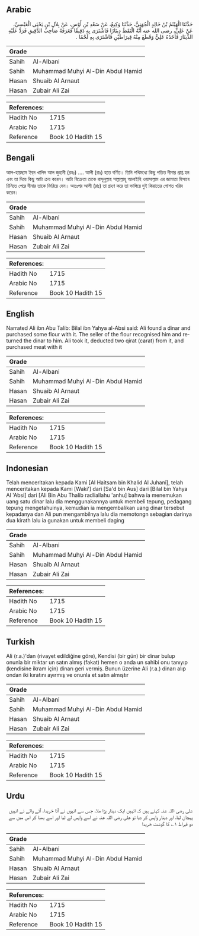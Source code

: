 ## Arabic


<div dir="rtl" lang="ar" style={{fontSize:'larger',backgroundColor:'#f8f9fa',padding:20}}>
حَدَّثَنَا الْهَيْثَمُ بْنُ خَالِدٍ الْجُهَنِيُّ، حَدَّثَنَا وَكِيعٌ، عَنْ سَعْدِ بْنِ أَوْسٍ، عَنْ بِلاَلِ بْنِ يَحْيَى الْعَبْسِيِّ، عَنْ عَلِيٍّ، رضى الله عنه أَنَّهُ الْتَقَطَ دِينَارًا فَاشْتَرَى بِهِ دَقِيقًا فَعَرَفَهُ صَاحِبُ الدَّقِيقِ فَرَدَّ عَلَيْهِ الدِّينَارَ فَأَخَذَهُ عَلِيٌّ وَقَطَعَ مِنْهُ قِيرَاطَيْنِ فَاشْتَرَى بِهِ لَحْمًا ‏.‏
</div>
<div style={{backgroundColor:'#f8f9fa',padding:20, marginBottom: 10}}><table> <thead> <tr> <th>Grade</th> <th></th> </tr> </thead> <tbody> <tr><td>Sahih</td><td>Al-Albani</td></tr><tr><td>Sahih</td><td>Muhammad Muhyi Al-Din Abdul Hamid</td></tr><tr><td>Hasan</td><td>Shuaib Al Arnaut</td></tr><tr><td>Hasan</td><td>Zubair Ali Zai</td></tr></tbody></table><table> <thead> <tr> <th>References:</th> <th></th> </tr> </thead> <tbody><tr><td>Hadith No</td><td>1715</td></tr><tr><td>Arabic No</td><td>1715</td></tr><tr><td>Reference</td><td>Book 10 Hadith 15</td></tr></tbody></table></div>

## Bengali


<div dir="ltr" lang="bn" style={{fontSize:'larger',backgroundColor:'#f8f9fa',padding:20}}>
আল-হায়ছাম ইব্‌ন খালিদ আল জুহানী (রহঃ) .... আলী (রাঃ) হতে বর্ণিত। তিনি পথিমধ্যে কিছু পতিত দীনার প্রাপ্ত হন এবং তা দিয়ে কিছু আটা ক্রয় করেন। আটা বিক্রেতা তাকে রাসূলুল্লাহ সাল্লাল্লাহু আলাইহি ওয়াসাল্লাম এর জামাতা হিসাবে চিনিতে পেরে দীনার তাকে ফিরিয়ে দেন। অতঃপর আলী (রাঃ) তা গ্রহণ করে তা ভাঙ্গিয়ে দুই কিরাতের গোশত খরিদ করেন।
</div>
<div style={{backgroundColor:'#f8f9fa',padding:20, marginBottom: 10}}><table> <thead> <tr> <th>Grade</th> <th></th> </tr> </thead> <tbody> <tr><td>Sahih</td><td>Al-Albani</td></tr><tr><td>Sahih</td><td>Muhammad Muhyi Al-Din Abdul Hamid</td></tr><tr><td>Hasan</td><td>Shuaib Al Arnaut</td></tr><tr><td>Hasan</td><td>Zubair Ali Zai</td></tr></tbody></table><table> <thead> <tr> <th>References:</th> <th></th> </tr> </thead> <tbody><tr><td>Hadith No</td><td>1715</td></tr><tr><td>Arabic No</td><td>1715</td></tr><tr><td>Reference</td><td>Book 10 Hadith 15</td></tr></tbody></table></div>

## English


<div dir="ltr" lang="en" style={{fontSize:'larger',backgroundColor:'#f8f9fa',padding:20}}>
Narrated Ali ibn Abu Talib: Bilal ibn Yahya al-Absi said: Ali found a dinar and purchased some flour with it. The seller of the flour recognised him and returned the dinar to him. Ali took it, deducted two qirat (carat) from it, and purchased meat with it
</div>
<div style={{backgroundColor:'#f8f9fa',padding:20, marginBottom: 10}}><table> <thead> <tr> <th>Grade</th> <th></th> </tr> </thead> <tbody> <tr><td>Sahih</td><td>Al-Albani</td></tr><tr><td>Sahih</td><td>Muhammad Muhyi Al-Din Abdul Hamid</td></tr><tr><td>Hasan</td><td>Shuaib Al Arnaut</td></tr><tr><td>Hasan</td><td>Zubair Ali Zai</td></tr></tbody></table><table> <thead> <tr> <th>References:</th> <th></th> </tr> </thead> <tbody><tr><td>Hadith No</td><td>1715</td></tr><tr><td>Arabic No</td><td>1715</td></tr><tr><td>Reference</td><td>Book 10 Hadith 15</td></tr></tbody></table></div>

## Indonesian


<div dir="ltr" lang="id" style={{fontSize:'larger',backgroundColor:'#f8f9fa',padding:20}}>
Telah menceritakan kepada Kami [Al Haitsam bin Khalid Al Juhani], telah menceritakan kepada Kami [Waki'] dari [Sa'd bin Aus] dari [Bilal bin Yahya Al 'Absi] dari [Ali Bin Abu Thalib radliallahu 'anhu] bahwa ia menemukan uang satu dinar lalu dia menggunakannya untuk membeli tepung, pedagang tepung mengetahuinya, kemudian ia mengembalikan uang dinar tersebut kepadanya dan Ali pun mengambilnya lalu dia memotongn sebagian darinya dua kirath lalu ia gunakan untuk membeli daging
</div>
<div style={{backgroundColor:'#f8f9fa',padding:20, marginBottom: 10}}><table> <thead> <tr> <th>Grade</th> <th></th> </tr> </thead> <tbody> <tr><td>Sahih</td><td>Al-Albani</td></tr><tr><td>Sahih</td><td>Muhammad Muhyi Al-Din Abdul Hamid</td></tr><tr><td>Hasan</td><td>Shuaib Al Arnaut</td></tr><tr><td>Hasan</td><td>Zubair Ali Zai</td></tr></tbody></table><table> <thead> <tr> <th>References:</th> <th></th> </tr> </thead> <tbody><tr><td>Hadith No</td><td>1715</td></tr><tr><td>Arabic No</td><td>1715</td></tr><tr><td>Reference</td><td>Book 10 Hadith 15</td></tr></tbody></table></div>

## Turkish


<div dir="ltr" lang="tr" style={{fontSize:'larger',backgroundColor:'#f8f9fa',padding:20}}>
Ali (r.a.)'dan (rivayet edildiğine göre), Kendisi (bir gün) bir dinar bulup onunla bir miktar un satın almış (fakat) hemen o anda un sahibi onu tanıyıp (kendisine ikram için) dinarı geri vermiş. Bunun üzerine Ali (r.a.) dinarı alıp ondan iki kıratını ayırmış ve onunla et satın almıştır
</div>
<div style={{backgroundColor:'#f8f9fa',padding:20, marginBottom: 10}}><table> <thead> <tr> <th>Grade</th> <th></th> </tr> </thead> <tbody> <tr><td>Sahih</td><td>Al-Albani</td></tr><tr><td>Sahih</td><td>Muhammad Muhyi Al-Din Abdul Hamid</td></tr><tr><td>Hasan</td><td>Shuaib Al Arnaut</td></tr><tr><td>Hasan</td><td>Zubair Ali Zai</td></tr></tbody></table><table> <thead> <tr> <th>References:</th> <th></th> </tr> </thead> <tbody><tr><td>Hadith No</td><td>1715</td></tr><tr><td>Arabic No</td><td>1715</td></tr><tr><td>Reference</td><td>Book 10 Hadith 15</td></tr></tbody></table></div>

## Urdu


<div dir="rtl" lang="ur" style={{fontSize:'larger',backgroundColor:'#f8f9fa',padding:20}}>
علی رضی اللہ عنہ کہتے ہیں کہ انہیں ایک دینار پڑا ملا، جس سے انہوں نے آٹا خریدا، آٹے والے نے انہیں پہچان لیا، اور دینار واپس کر دیا تو علی رضی اللہ عنہ نے اسے واپس لے لیا اور اسے بھنا کر اس میں سے دو قیراط ۱؎ کا گوشت خریدا
</div>
<div style={{backgroundColor:'#f8f9fa',padding:20, marginBottom: 10}}><table> <thead> <tr> <th>Grade</th> <th></th> </tr> </thead> <tbody> <tr><td>Sahih</td><td>Al-Albani</td></tr><tr><td>Sahih</td><td>Muhammad Muhyi Al-Din Abdul Hamid</td></tr><tr><td>Hasan</td><td>Shuaib Al Arnaut</td></tr><tr><td>Hasan</td><td>Zubair Ali Zai</td></tr></tbody></table><table> <thead> <tr> <th>References:</th> <th></th> </tr> </thead> <tbody><tr><td>Hadith No</td><td>1715</td></tr><tr><td>Arabic No</td><td>1715</td></tr><tr><td>Reference</td><td>Book 10 Hadith 15</td></tr></tbody></table></div>